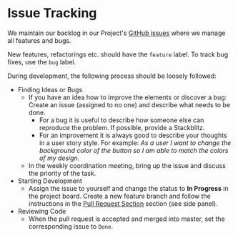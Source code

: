 
<Meta title="Docs/Contributing/Issue Tracking" />

# Issue Tracking

We maintain our backlog in our Project's [GitHub issues](https://github.com/inovex/elements/issues) where we manage all features and bugs.

New features, refactorings etc. should have the `feature` label. To track bug fixes, use the `bug` label.

During development, the following process should be loosely followed:

- Finding Ideas or Bugs
  - If you have an idea how to improve the elements or discover a bug: Create an issue (assigned to no one) and describe what needs to be done.
    - For a bug it is useful to describe how someone else can reproduce the problem. If possible, provide a Stackblitz.
    - For an improvement it is always good to describe your thoughts in a user story style. For example: _As a user I want to change the background color of the button so I am able to match the colors of my design._
  - In the weekly coordination meeting, bring up the issue and discuss the priority of the task.
- Starting Development
  - Assign the issue to yourself and change the status to **In Progress** in the project board. Create a new feature branch and follow the instructions in the [Pull Request Section](./?path=/story/docs-contributing--pull-requests) section (see side panel).
- Reviewing Code
  - When the pull request is accepted and merged into master, set the corresponding issue to `Done`.
